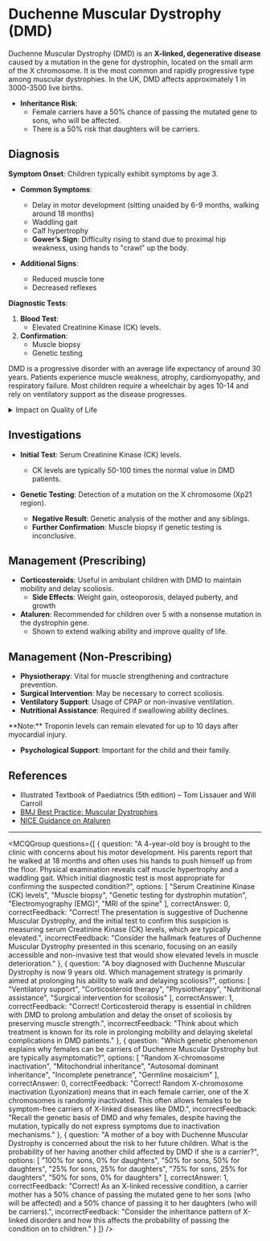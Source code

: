 
# Duchenne Muscular Dystrophy (DMD)

Duchenne Muscular Dystrophy (DMD) is an **X-linked, degenerative disease** caused by a mutation in the gene for dystrophin, located on the small arm of the X chromosome. It is the most common and rapidly progressive type among muscular dystrophies. In the UK, DMD affects approximately 1 in 3000-3500 live births.

- **Inheritance Risk**:
  - Female carriers have a 50% chance of passing the mutated gene to sons, who will be affected.
  - There is a 50% risk that daughters will be carriers.

## Diagnosis

**Symptom Onset**: Children typically exhibit symptoms by age 3.

- **Common Symptoms**:
  - Delay in motor development (sitting unaided by 6-9 months, walking around 18 months)
  - Waddling gait
  - Calf hypertrophy
  - **Gower’s Sign**: Difficulty rising to stand due to proximal hip weakness, using hands to "crawl" up the body.

- **Additional Signs**:
  - Reduced muscle tone
  - Decreased reflexes

**Diagnostic Tests**:

1. **Blood Test**:
   - Elevated Creatinine Kinase (CK) levels.
2. **Confirmation**:
   - Muscle biopsy
   - Genetic testing

DMD is a progressive disorder with an average life expectancy of around 30 years. Patients experience muscle weakness, atrophy, cardiomyopathy, and respiratory failure. Most children require a wheelchair by ages 10-14 and rely on ventilatory support as the disease progresses.

<details>
<summary>Impact on Quality of Life</summary>

- Slower and less steady movement in school-aged children
- Scoliosis in the majority of cases
- Learning difficulties (affecting about a third of patients)
- Dependence on feeding support when swallowing becomes difficult

</details>

## Investigations

- **Initial Test**: Serum Creatinine Kinase (CK) levels.
  - CK levels are typically 50-100 times the normal value in DMD patients.
  
- **Genetic Testing**: Detection of a mutation on the X chromosome (Xp21 region).
  - **Negative Result**: Genetic analysis of the mother and any siblings.
  - **Further Confirmation**: Muscle biopsy if genetic testing is inconclusive.

## Management (Prescribing)

- **Corticosteroids**: Useful in ambulant children with DMD to maintain mobility and delay scoliosis.
  - **Side Effects**: Weight gain, osteoporosis, delayed puberty, and growth
- **Ataluren**: Recommended for children over 5 with a nonsense mutation in the dystrophin gene.
  - Shown to extend walking ability and improve quality of life.

## Management (Non-Prescribing)

- **Physiotherapy**: Vital for muscle strengthening and contracture prevention.
- **Surgical Intervention**: May be necessary to correct scoliosis.
- **Ventilatory Support**: Usage of CPAP or non-invasive ventilation.
- **Nutritional Assistance**: Required if swallowing ability declines.

<Callout emoji="💡">
**Note:** Troponin levels can remain elevated for up to 10 days after myocardial injury.
</Callout>

- **Psychological Support**: Important for the child and their family.

## References

- Illustrated Textbook of Paediatrics (5th edition) – Tom Lissauer and Will Carroll
- [BMJ Best Practice: Muscular Dystrophies](https://bestpractice.bmj.com/topics/en-gb/969/pdf/969/Muscular%20dystrophies.pdf)
- [NICE Guidance on Ataluren](https://www.nice.org.uk/guidance/hst3/documents/final-evaluation-determination-document)

---

<MCQGroup questions={[
  {
    question: "A 4-year-old boy is brought to the clinic with concerns about his motor development. His parents report that he walked at 18 months and often uses his hands to push himself up from the floor. Physical examination reveals calf muscle hypertrophy and a waddling gait. Which initial diagnostic test is most appropriate for confirming the suspected condition?",
    options: [
      "Serum Creatinine Kinase (CK) levels",
      "Muscle biopsy",
      "Genetic testing for dystrophin mutation",
      "Electromyography (EMG)",
      "MRI of the spine"
    ],
    correctAnswer: 0,
    correctFeedback: "Correct! The presentation is suggestive of Duchenne Muscular Dystrophy, and the initial test to confirm this suspicion is measuring serum Creatinine Kinase (CK) levels, which are typically elevated.",
    incorrectFeedback: "Consider the hallmark features of Duchenne Muscular Dystrophy presented in this scenario, focusing on an easily accessible and non-invasive test that would show elevated levels in muscle deterioration."
  },
  {
    question: "A boy diagnosed with Duchenne Muscular Dystrophy is now 9 years old. Which management strategy is primarily aimed at prolonging his ability to walk and delaying scoliosis?",
    options: [
      "Ventilatory support",
      "Corticosteroid therapy",
      "Physiotherapy",
      "Nutritional assistance",
      "Surgical intervention for scoliosis"
    ],
    correctAnswer: 1,
    correctFeedback: "Correct! Corticosteroid therapy is essential in children with DMD to prolong ambulation and delay the onset of scoliosis by preserving muscle strength.",
    incorrectFeedback: "Think about which treatment is known for its role in prolonging mobility and delaying skeletal complications in DMD patients."
  },
  {
    question: "Which genetic phenomenon explains why females can be carriers of Duchenne Muscular Dystrophy but are typically asymptomatic?",
    options: [
      "Random X-chromosome inactivation",
      "Mitochondrial inheritance",
      "Autosomal dominant inheritance",
      "Incomplete penetrance",
      "Germline mosaicism"
    ],
    correctAnswer: 0,
    correctFeedback: "Correct! Random X-chromosome inactivation (Lyonization) means that in each female carrier, one of the X chromosomes is randomly inactivated. This often allows females to be symptom-free carriers of X-linked diseases like DMD.",
    incorrectFeedback: "Recall the genetic basis of DMD and why females, despite having the mutation, typically do not express symptoms due to inactivation mechanisms."
  },
  {
    question: "A mother of a boy with Duchenne Muscular Dystrophy is concerned about the risk to her future children. What is the probability of her having another child affected by DMD if she is a carrier?",
    options: [
      "100% for sons, 0% for daughters",
      "50% for sons, 50% for daughters",
      "25% for sons, 25% for daughters",
      "75% for sons, 25% for daughters",
      "50% for sons, 0% for daughters"
    ],
    correctAnswer: 1,
    correctFeedback: "Correct! As an X-linked recessive condition, a carrier mother has a 50% chance of passing the mutated gene to her sons (who will be affected) and a 50% chance of passing it to her daughters (who will be carriers).",
    incorrectFeedback: "Consider the inheritance pattern of X-linked disorders and how this affects the probability of passing the condition on to children."
  }
]} />